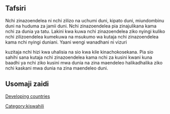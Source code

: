 {{Lang|[[Nchi zinazoendelea|Kiswahili]] - [[Developing countries|English]]}}
==Tafsiri== 
Nchi zinazoendelea ni nchi zilizo na uchumi duni, kipato duni, miundombinu duni na huduma za jamii duni. Nchi zinazoendelea pia zinajulikana kama nchi za dunia ya tatu. Lakini kwa kuwa nchi zinazoendelea ziko nyingi kuliko nchi zilizoendelea kumekuwa na msukumo wa kutaja nchi zinazoendelea kama nchi nyingi duniani. Yaani wengi wanadhani ni vizuri

kuzitaja nchi hizi kwa uhalisia na sio kwa kile kinachokosekana. Pia sio sahihi sana kutaja nchi zinazoendelea kama nchi za kusini kwani kuna baadhi ya nchi ziko kusini mwa dunia na zina maendeleo halikadhalika ziko nchi kaskani mwa dunia na zina maendeleo duni.

==Usomaji zaidi== 
[[Developing countries]]

{{kipisi}} 

[[Category:kiswahili]]
